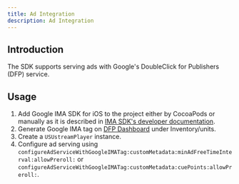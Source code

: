 ```yaml
---
title: Ad Integration
description: Ad Integration
---
```


## Introduction

The SDK supports serving ads with Google's DoubleClick for Publishers (DFP) service.

## Usage

1. Add Google IMA SDK for iOS to the project either by CocoaPods or manually as it is described in [IMA SDK's developer documentation](https://developers.google.com/interactive-media-ads/docs/sdks/ios/).
2. Generate Google IMA tag on [DFP Dashboard](https://www.google.com/dfp/) under Inventory/units.
3. Create a `USUstreamPlayer` instance.
4. Configure ad serving using `configureAdServiceWithGoogleIMATag:customMetadata:minAdFreeTimeInterval:allowPreroll:` or `configureAdServiceWithGoogleIMATag:customMetadata:cuePoints:allowPreroll:`.
